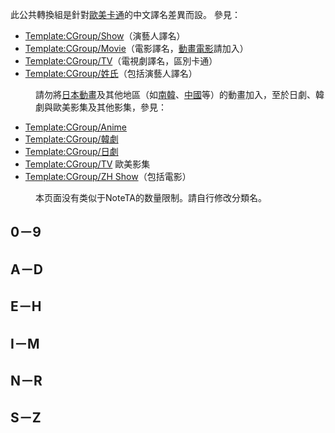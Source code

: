 {{CGroupH|name=Cartoon|desc=卡通名稱}}<noinclude>
此公共轉換組是針對[[歐美]][[卡通]]的中文譯名差異而設。
參見：
*[[Template:CGroup/Show]]（演藝人譯名）
*[[Template:CGroup/Movie]]（電影譯名，[[動畫電影]]請加入）
*[[Template:CGroup/TV]]（電視劇譯名，區別卡通）
*[[Template:CGroup/姓氏]]（包括演藝人譯名）

:請勿將[[日本]][[動畫]]及其他地區（如[[南韓]]、[[中國]]等）的動畫加入，至於日劇、韓劇與歐美影集及其他影集，參見：
*[[Template:CGroup/Anime]]
*[[Template:CGroup/韓劇]]
*[[Template:CGroup/日劇]]
*[[Template:CGroup/TV]] 歐美影集
*[[Template:CGroup/ZH Show]]（包括電影）

:本页面没有类似于NoteTA的数量限制。請自行修改分類名。

== 0－9 ==
</noinclude>
<noinclude>
<!--
{{CItemHidden|original=|zh-cn:大陆; zh-tw:臺灣; zh-hk:香港;}}
{{CItemHidden|original=|zh-cn:大陆; zh-tw:臺灣; zh-hk:香港;}}-->

== A－D ==
</noinclude>
{{CItemHidden|original=The Addams Family|zh-cn:亚当斯一家; zh-tw:阿達一族; zh-hk:愛登士家庭; }}
{{CItemHidden|original=Adventures of Sonic the Hedgehog|zh-cn:刺猬索尼克历险记; zh-tw:音速小子; zh-hk:超音鼠;}}
{{CItemHidden|original=Adventure Time|zh-cn:探险时光;zh-hk:探險時刻;zh-tw:探險活寶;}}
{{CItemHidden|original=Air Mater|zh-hans:空气板牙;zh-hk:飛天哨牙嘜;zh-tw:飛天拖線;}}
{{CItemHidden|original=The Amazing World of Gumball|zh-cn:阿甘妙世界;zh-tw:阿甘妙世界;zh-hk:The Amazing World of Gumball}}
{{CItemHidden|original=The Annoying Orange|zh-cn:烦人的橙子; zh-tw:柳丁擱來亂;zh-hk:煩橙頭; }}
{{CItemHidden|original=Avatar: The Last Airbender|1=降世神通：最后的气宗=>zh-tw:降世神通;降世神通：最後的氣宗=>zh-tw:降世神通;}}
{{CItemHidden|original=Barbapapa|zh-hans:巴巴爸爸;zh-tw:奇妙家庭變形豆;zh-hk:奇妙家庭變形豆}}
{{CItemHidden|original=Beast Machines|zh-cn:猛兽侠;zh-tw:百變金剛：重機械系列; zh-hk:特種變形金剛;}}
{{CItemHidden|original=Beast Wars|zh-cn:超能勇士;zh-tw:百變金剛;zh-hk:特種變形勇士;}}
{{CItemHidden|original=Beavis and Butt-head|zh-hans:瘪四与大头蛋;zh-tw:癟四與大頭蛋;zh-hk:黐孖B;}}
{{CItemHidden|original=Ben 10|zh-cn:Ben 10;zh-tw:Ben 10;zh-hk:少年勇將}}
{{CItemHidden|original=Cars Toons: Mater's Tall Tales|zh-cn:拖线狂想曲;zh-tw:拖線狂想曲;zh-hk:大話板牙;}} 
{{CItemHidden|original=The Centurions|zh-cn:正义战士;zh-tw:正義戰士;zh-hk:戰鬥勇士;}} 
{{CItemHidden|original=Challenge of the GoBots|zh-hans:百变雄师;zh-tw:機器戰神;zh-hk:百變雄師;}} 
{{CItemHidden|original=Chip 'n Dale Rescue Rangers|zh-hans:救援突击队;zh-tw:救難小福星;zh-hk:小松鼠歷險記;}} 
{{CItemHidden|original=Code Lyoko|zh-cn:虚幻勇士;zh-tw:虛幻勇士;zh-hk:至Net奇兵;}} <!--（另見[[Template:CGroup/CodeLyoko]]）-->
{{CItemHidden|original=Count Duckula|zh-hans:怪鸭历险记;zh-tw:伯爵鴨;zh-hk:殭屍奇鴨;}}
{{CItemHidden|original=Darkwing Duck|zh-hans:狡猾飞天德;zh-hk:蠱惑飛天德;zh-tw:狡猾飛天德;}}
{{CItemHidden|original=Dexter's Laboratory|zh-cn:德克斯特的实验室;zh-tw:德克斯特的實驗室;zh-hk:怪物實驗室}}
{{CItemHidden|original=Dragons: Riders of Berk|zh-cn:驯龙高手：博克島騎士;zh-tw:馴龍高手：博克島騎士;zh-hk:馴龍記：博克島騎士}}
<noinclude>
<!--
{{CItemHidden|original=|zh-cn:大陆; zh-tw:臺灣; zh-hk:香港;}}-->

== E－H ==
</noinclude>
{{CItemHidden|original=The Fairly OddParents|zh-cn:趣怪守护仙; zh-tw:反斗家族; zh-hk:神仙鬼爸媽;}}
{{CItemHidden|original=Family Guy|zh-cn:居家男人; zh-tw:蓋酷家庭; zh-hk:住家男人;}}
{{CItemHidden|original=The Flintstones|zh-cn:聪明笨伯; zh-tw:摩登原始人; zh-hk:摩登原始人;}}
{{CItemHidden|original=Foster's Home for Imaginary Friends|zh-cn:亲亲麻吉; zh-tw:親親麻吉; zh-hk:鬼馬狂想屋;}}
{{CItemHidden|original=Futurama|zh-hans:飞出个未来; zh-tw:飛出個未來; zh-hk:乃出個未來;}}
{{CItemHidden|original=Generator Rex|zh-cn:变形小雷; zh-tw:機械戰士REX}}
{{CItemHidden|original=Gerald McBoing-Boing|zh-hans:杰洛德·麦可蹦蹦; zh-hant:淘氣ㄅㄥㄅㄥ;}}
{{CItemHidden|original=G.I. Joe: A Real American Hero|zh-hans:特种部队; zh-tw:大英雄; zh-hk:義勇羣英;}}
<noinclude>
<!--
{{CItemHidden|original=|zh-cn:大陆; zh-tw:臺灣; zh-hk:香港;}}
{{CItemHidden|original=|zh-cn:大陆; zh-tw:臺灣; zh-hk:香港;}}
-->

== I－M ==
</noinclude>
{{CItemHidden|original=Johnny Bravo|zh-cn:英勇强尼;zh-tw:拼命郎約翰尼;zh-hk:英勇強尼;}}
{{CItemHidden|original=The Legend of Korra|zh:降世神通：珂拉傳說;zh-hans:降世神通：科拉传奇;zh-tw:降世神通：柯拉傳奇;zh-hk:降世神通：柯拉傳奇;}}
{{CItemHidden|original=Legion of Super Heroes|zh-hans:超级英雄军团;zh-tw:少年超人隊;zh-hk:少年超人隊;}}
{{CItemHidden|original=Littlest Pet Shop| zh-hans:小小宠物店;  zh-tw:小小寵物店; zh-hk:至Q寵物屋;}}
{{CItemHidden|original=M.A.S.K.|zh-hans:蒙面斗士;zh-tw:神龍特攻隊;zh-hk:幻變奇兵;}}
{{CItemHidden|original=The Mask: The Animated Series|zh-hans:变相怪杰;zh-tw:摩登大聖;zh-hk:變相怪傑;}}
{{CItemHidden|original=Mr. Bean|zh-cn:憨豆先生; zh-tw:豆豆先生; zh-hk:戇豆先生;}}
{{CItemHidden|original=My Little Pony: Friendship Is Magic|zh-hans:小马宝莉; zh-tw:彩虹小馬; zh-hk:小馬寶莉：友情就是魔法;}}
<noinclude>
<!--
{{CItemHidden|original=|zh-cn:大陆; zh-tw:臺灣; zh-hk:香港;}}
{{CItemHidden|original=|zh-cn:大陆; zh-tw:臺灣; zh-hk:香港;}}-->

== N－R ==
</noinclude>
{{CItemHidden|original=Oggy et les Cafards|zh-cn:肥猫大战三小强; zh-tw:肥貓鬥小強; zh-hk:肥貓大戰三小強;}}
{{CItemHidden|original=Phineas and Ferb|zh-cn:飞哥与小佛; zh-tw:飛哥與小佛; zh-hk:飛哥與發仔;}}
{{CItemHidden|original=Regular Show|zh-cn:天兵公园;zh-tw:天兵公園;zh-hk:Regular Show;}}
<noinclude>
<!--
{{CItemHidden|original=|zh-cn:大陆; zh-tw:臺灣; zh-hk:香港;}}
{{CItemHidden|original=|zh-cn:大陆; zh-tw:臺灣; zh-hk:香港;}}-->

== S－Z ==
</noinclude>
{{CItemHidden|original=Sabrina: The Animated Series|zh-hans:魔法少女萨琳娜; zh-tw:魔法少女; zh-hk:魔法少女上學記;}}
{{CItemHidden|original=Sagwa, the Chinese Siamese Cat|zh-cn:傻瓜猫; zh-tw:傻瓜貓; zh-hk:傻瓜，中國的暹羅貓;}}
{{CItemHidden|original=Scooby-Doo|zh-cn:叔比狗; zh-tw:叔比狗; zh-hk:狗狗震;}}
{{CItemHidden|original=The Secret Show|zh-cn:秘密行动; zh-tw:特務小英雄; zh-hk:鬼馬特工隊;}}
{{CItemHidden|original=Shaun the Sheep|zh-cn:小羊肖恩;zh-tw:笑笑羊;zh-hk:超級無敵羊咩咩;}}
{{CItemHidden|original=SilverHawks|zh-hans:银鹰侠队;zh-tw:銀鷹戰士;zh-hk:銀鷹俠隊;}}
{{CItemHidden|original=The Simpsons|zh-cn:辛普森一家; zh-tw:辛普森家庭; zh-hk:阿森一族;}}<!--（另見[[Template:CGroup/Simpsons]]）-->
{{CItemHidden|original=South Park|zh-hans:南方公园; zh-hant:南方公園; zh-cn:南方公园; zh-tw:南方四賤客; zh-hk:衰仔樂園;}}<!--（另見[[Template:CGroup/SouthPark]]）-->
{{CItemHidden|original=Star Trek: The Animated Series|zh-cn:星际旅行; zh-tw:星艦奇航記; zh-hk:星空奇遇記;}}<!--（另見[[Template:CGroup/StarTrek]]）-->
{{CItemHidden|original=The Super Hero Squad Show|zh-tw:Q版大英雄; zh-hk:超級英雄聯盟;}}
{{CItemHidden|original=Teen Titans|zh-cn:少年泰坦; zh-tw:少年悍將; zh-hk:少年戰隊;}}
{{CItemHidden|original=Teletubbies|zh-cn:天线宝宝;zh-tw:天線寶寶;zh-hk:天綫得得B;zh-mo:天線寶寶;}}
{{CItemHidden|original=Thomas & Friends|zh-cn:托马斯和朋友们; zh-tw:湯瑪士小火車; zh-hk:火車頭Thomas;}}
{{CItemHidden|original=ThunderCats|zh-tw:霹靂貓;zh-hk:虎威戰士;}}
{{CItemHidden|original=Timmy Time|zh-hans:小小羊蒂米;zh-hk:羊咩咩上學去;}}
{{CItemHidden|original=Tom and Jerry|zh-hans:猫和老鼠; zh-tw:湯姆貓與傑利鼠; zh-hk:湯姆與謝利;}}
{{CItemHidden|original=Tom and Jerry Kids Show|zh-tw:小小湯姆與傑利; zh-hk:小小湯姆與謝利;}}
{{CItemHidden|original=Tom and Jerry Tales|zh-tw:新湯姆與傑利; zh-hk:湯姆與謝利II;}}
{{CItemHidden|original=Totally Spies!|zh-hans:间谍少女组; zh-tw:校園嬌娃; zh-hk:校園嬌娃;}}
{{CItemHidden|original=Transformers: Animated|zh-cn:变形金刚08动画;zh-tw:變形金剛進化版;zh-hk:變形金剛}}<!--（另見[[Template:CGroup/Transformers]]）-->
{{CItemHidden|original=Winx Club|zh-cn:魔法俏佳人;zh-tw:魔法俏佳人; zh-hk:魔法學園;}}
{{CItemHidden|original=W.I.T.C.H.|zh-cn:魔力W.i.t.c.h.; zh-tw:精靈少女組;}}
{{CItemHidden|original=Xcalibur|zh-cn:神秘岛; zh-hk:神劍傳奇; zh-tw:神劍傳奇;}}
{{CItemHidden|original=Xiaolin Showdown|zh-tw:決戰少林; zh-hk:少林大戰;}}
<!--
{{CItemHidden|original=|zh-cn:大陆; zh-tw:臺灣; zh-hk:香港;}}
{{CItemHidden|original=|zh-cn:大陆; zh-tw:臺灣; zh-hk:香港;}}-->

{{CGroupF}}